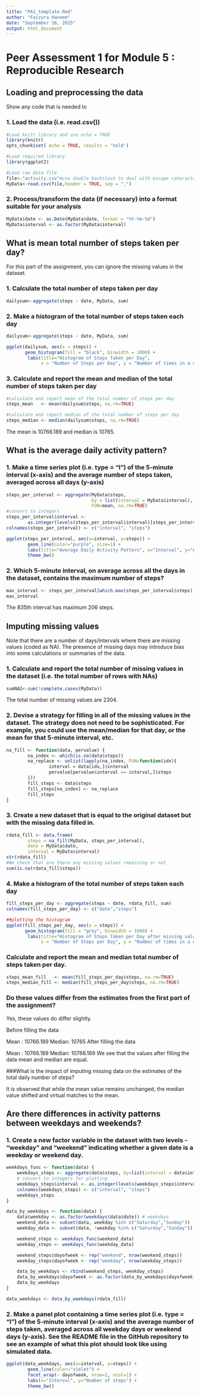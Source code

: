 ```yaml
---
title: "PA1_template.Rmd"
author: "Faizura Haneem"
date: "September 16, 2015"
output: html_document
---
```


Peer Assessment 1 for Module 5 : Reproducible Research
=======================================================

## Loading and preprocessing the data
Show any code that is needed to

### 1.	Load the data (i.e. read.csv())
```r
#Load knitr library and use echo = TRUE
library(knitr)
opts_chunk$set( echo = TRUE, results = 'hold')

#Load required library
library(ggplot2)

#Load raw data file
file<-"activity.csv"#use double backslash to deal with escape caharacter
MyData<-read.csv(file,header = TRUE, sep = ",")
```

### 2.	Process/transform the data (if necessary) into a format suitable for your analysis
```r
MyData$date <- as.Date(MyData$date, format = "%Y-%m-%d")
MyData$interval <- as.factor(MyData$interval)
```

## What is mean total number of steps taken per day?
For this part of the assignment, you can ignore the missing values in the dataset.

### 1.	Calculate the total number of steps taken per day
```r
dailysum<-aggregate(steps ~ date, MyData, sum)
```

### 2.	 Make a histogram of the total number of steps taken each day
```r
dailysum<-aggregate(steps ~ date, MyData, sum)

ggplot(dailysum, aes(x = steps)) + 
       geom_histogram(fill = "black", binwidth = 1000) + 
        labs(title="Histogram of Steps Taken per Day", 
             x = "Number of Steps per Day", y = "Number of times in a day (Count)") + theme_bw() 
```

### 3.	Calculate and report the mean and median of the total number of steps taken per day
```r
#calculate and report mean of the total number of steps per day
steps_mean   <- mean(dailysum$steps, na.rm=TRUE)

#calculate and report median of the total number of steps per day
steps_median <- median(dailysum$steps, na.rm=TRUE)

```
The mean is 10766.189 and median is 10765.

## What is the average daily activity pattern?
### 1.	Make a time series plot (i.e. type = "l") of the 5-minute interval (x-axis) and the average number of steps taken, averaged across all days (y-axis)
```r
steps_per_interval <- aggregate(MyData$steps, 
                                by = list(interval = MyData$interval),
                                FUN=mean, na.rm=TRUE)
#convert to integers
steps_per_interval$interval <- 
        as.integer(levels(steps_per_interval$interval)[steps_per_interval$interval])
colnames(steps_per_interval) <- c("interval", "steps")

ggplot(steps_per_interval, aes(x=interval, y=steps)) +   
        geom_line(color="purple", size=1) +  
        labs(title="Average Daily Activity Pattern", x="Interval", y="Average Number of steps") +  
        theme_bw()
```


### 2.	Which 5-minute interval, on average across all the days in the dataset, contains the maximum number of steps?
```r
max_interval <- steps_per_interval[which.max(steps_per_interval$steps),]
max_interval

```

The 835th interval has maximum 206 steps.


## Imputing missing values
Note that there are a number of days/intervals where there are missing values (coded as NA). The presence of missing days may introduce bias into some calculations or summaries of the data.

### 1.	Calculate and report the total number of missing values in the dataset (i.e. the total number of rows with NAs)
```r
sumNA2<-sum(!complete.cases(MyData))

```
The total number of missing values are 2304.

### 2.	Devise a strategy for filling in all of the missing values in the dataset. The strategy does not need to be sophisticated. For example, you could use the mean/median for that day, or the mean for that 5-minute interval, etc.

```r
na_fill <- function(data, pervalue) {
        na_index <- which(is.na(data$steps))
        na_replace <- unlist(lapply(na_index, FUN=function(idx){
                interval = data[idx,]$interval
                pervalue[pervalue$interval == interval,]$steps
        }))
        fill_steps <- data$steps
        fill_steps[na_index] <- na_replace
        fill_steps
}

```

### 3.	Create a new dataset that is equal to the original dataset but with the missing data filled in.
```r

rdata_fill <- data.frame(  
        steps = na_fill(MyData, steps_per_interval),  
        date = MyData$date,  
        interval = MyData$interval)
str(rdata_fill)
#We check that are there any missing values remaining or not
sum(is.na(rdata_fill$steps))
```

### 4.	Make a histogram of the total number of steps taken each day
```r
fill_steps_per_day <- aggregate(steps ~ date, rdata_fill, sum)
colnames(fill_steps_per_day) <- c("date","steps")

##plotting the histogram
ggplot(fill_steps_per_day, aes(x = steps)) + 
       geom_histogram(fill = "grey", binwidth = 1000) + 
        labs(title="Histogram of Steps Taken per Day after missing values were imputed", 
             x = "Number of Steps per Day", y = "Number of times in a day(Count)") + theme_bw() 
```

### Calculate and report the mean and median total number of steps taken per day. 
```r
steps_mean_fill   <- mean(fill_steps_per_day$steps, na.rm=TRUE)
steps_median_fill <- median(fill_steps_per_day$steps, na.rm=TRUE)
```

### Do these values differ from the estimates from the first part of the assignment? 


Yes, these values do differ slightly.

Before filling the data

Mean : 10766.189
Median: 10765
After filling the data

Mean : 10766.189
Median: 10766.189
We see that the values after filling the data mean and median are equal.

###What is the impact of imputing missing data on the estimates of the total daily number of steps?

It is observed that while the mean value remains unchanged, the median value  shifted and virtual matches to the mean.


## Are there differences in activity patterns between weekdays and weekends?

### 1.	Create a new factor variable in the dataset with two levels - "weekday" and "weekend" indicating whether a given date is a weekday or weekend day.
```r
weekdays_func <- function(data) {
    weekdays_steps <- aggregate(data$steps, by=list(interval = data$interval),FUN=mean, na.rm=T)
    # convert to integers for plotting
    weekdays_steps$interval <- as.integer(levels(weekdays_steps$interval)[weekdays_steps$interval])
    colnames(weekdays_steps) <- c("interval", "steps")
    weekdays_steps
}

data_by_weekdays <- function(data) {
    data$weekday <- as.factor(weekdays(data$date)) # weekdays
    weekend_data <- subset(data, weekday %in% c("Saturday","Sunday"))
    weekday_data <- subset(data, !weekday %in% c("Saturday","Sunday"))

    weekend_steps <- weekdays_func(weekend_data)
    weekday_steps <- weekdays_func(weekday_data)

    weekend_steps$dayofweek <- rep("weekend", nrow(weekend_steps))
    weekday_steps$dayofweek <- rep("weekday", nrow(weekday_steps))

    data_by_weekdays <- rbind(weekend_steps, weekday_steps)
    data_by_weekdays$dayofweek <- as.factor(data_by_weekdays$dayofweek)
    data_by_weekdays
}

data_weekdays <- data_by_weekdays(rdata_fill)
```

### 2.	Make a panel plot containing a time series plot (i.e. type = "l") of the 5-minute interval (x-axis) and the average number of steps taken, averaged across all weekday days or weekend days (y-axis). See the README file in the GitHub repository to see an example of what this plot should look like using simulated data.


```r
ggplot(data_weekdays, aes(x=interval, y=steps)) + 
        geom_line(color="violet") + 
        facet_wrap(~ dayofweek, nrow=2, ncol=1) +
        labs(x="Interval", y="Number of steps") +
        theme_bw()

 
```


